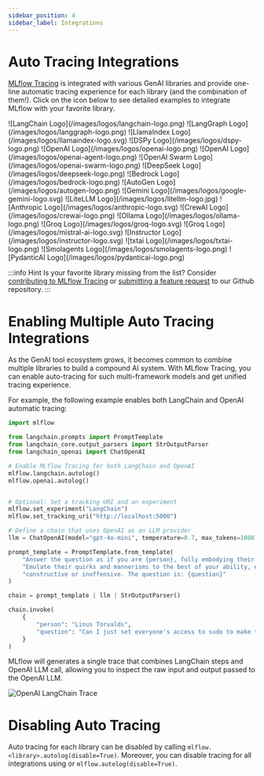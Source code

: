 ```yaml
---
sidebar_position: 4
sidebar_label: Integrations
---
```




# Auto Tracing Integrations

[MLflow Tracing](../) is integrated with various GenAI libraries and provide one-line automatic tracing experience for each library (and the combination of them!). Click on the icon below to see detailed examples to integrate MLflow with your favorite library.

<CardGroup isSmall>
  <SmallLogoCard link="/tracing/integrations/langchain">
    <span>![LangChain Logo](/images/logos/langchain-logo.png)</span>
  </SmallLogoCard>
  <SmallLogoCard link="/tracing/integrations/langgraph">
    <span>![LangGraph Logo](/images/logos/langgraph-logo.png)</span>
  </SmallLogoCard>
  <SmallLogoCard link="/tracing/integrations/llama_index">
    <span>![LlamaIndex Logo](/images/logos/llamaindex-logo.svg)</span>
  </SmallLogoCard>
  <SmallLogoCard link="/tracing/integrations/dspy">
    <span>![DSPy Logo](/images/logos/dspy-logo.png)</span>
  </SmallLogoCard>
  <SmallLogoCard link="/tracing/integrations/openai">
    <span>![OpenAI Logo](/images/logos/openai-logo.png)</span>
  </SmallLogoCard>
  <SmallLogoCard link="/tracing/integrations/openai-agent">
    <span>![OpenAI Logo](/images/logos/openai-agent-logo.png)</span>
  </SmallLogoCard>
  <SmallLogoCard link="/tracing/integrations/swarm">
    <span>![OpenAI Swarm Logo](/images/logos/openai-swarm-logo.png)</span>
  </SmallLogoCard>
  <SmallLogoCard link="/tracing/integrations/deepseek">
    <span>![DeepSeek Logo](/images/logos/deepseek-logo.png)</span>
  </SmallLogoCard>
  <SmallLogoCard link="/tracing/integrations/bedrock">
    <span>![Bedrock Logo](/images/logos/bedrock-logo.png)</span>
  </SmallLogoCard>
  <SmallLogoCard link="/tracing/integrations/autogen">
    <span>![AutoGen Logo](/images/logos/autogen-logo.png)</span>
  </SmallLogoCard>
  <SmallLogoCard link="/tracing/integrations/gemini">
    <span>![Gemini Logo](/images/logos/google-gemini-logo.svg)</span>
  </SmallLogoCard>
  <SmallLogoCard link="/tracing/integrations/litellm">
    <span>![LiteLLM Logo](/images/logos/litellm-logo.jpg)</span>
  </SmallLogoCard>
  <SmallLogoCard link="/tracing/integrations/anthropic">
    <span>![Anthropic Logo](/images/logos/anthropic-logo.svg)</span>
  </SmallLogoCard>
  <SmallLogoCard link="/tracing/integrations/crewai">
    <span>![CrewAI Logo](/images/logos/crewai-logo.png)</span>
  </SmallLogoCard>
  <SmallLogoCard link="/tracing/integrations/ollama">
    <span>![Ollama Logo](/images/logos/ollama-logo.png)</span>
  </SmallLogoCard>
  <SmallLogoCard link="/tracing/integrations/groq">
    <span>![Groq Logo](/images/logos/groq-logo.svg)</span>
  </SmallLogoCard>
  <SmallLogoCard link="/tracing/integrations/mistral">
    <span>![Groq Logo](/images/logos/mistral-ai-logo.svg)</span>
  </SmallLogoCard>
  <SmallLogoCard link="/tracing/integrations/instructor">
    <span>![Instructor Logo](/images/logos/instructor-logo.svg)</span>
  </SmallLogoCard>
  <SmallLogoCard link="/tracing/integrations/instructor">
    <span>![txtai Logo](/images/logos/txtai-logo.png)</span>
  </SmallLogoCard>
  <SmallLogoCard link="/tracing/integrations/smolagents">
    <span>![Smolagents Logo](/images/logos/smolagents-logo.png)</span>
  </SmallLogoCard>
  <SmallLogoCard link="/tracing/integrations/pydantic_ai">
    <span>![PydanticAI Logo](/images/logos/pydanticai-logo.png)</span>
  </SmallLogoCard>
</CardGroup>
<br />


:::info Hint
Is your favorite library missing from the list? Consider [contributing to MLflow Tracing](./contribute) or [submitting a feature request](https://github.com/mlflow/mlflow/issues/new?assignees=&labels=enhancement&projects=&template=feature_request_template.yaml&title=%5BFR%5D) to our Github repository.
:::


# Enabling Multiple Auto Tracing Integrations

As the GenAI tool ecosystem grows, it becomes common to combine multiple libraries to build a compound AI system. With MLflow Tracing, you can enable auto-tracing for such multi-framework models and get unified tracing experience.

For example, the following example enables both LangChain and OpenAI automatic tracing:

```python
import mlflow

from langchain.prompts import PromptTemplate
from langchain_core.output_parsers import StrOutputParser
from langchain_openai import ChatOpenAI

# Enable MLflow Tracing for both LangChain and OpenAI
mlflow.langchain.autolog()
mlflow.openai.autolog()


# Optional: Set a tracking URI and an experiment
mlflow.set_experiment("LangChain")
mlflow.set_tracking_uri("http://localhost:5000")

# Define a chain that uses OpenAI as an LLM provider
llm = ChatOpenAI(model="gpt-4o-mini", temperature=0.7, max_tokens=1000)

prompt_template = PromptTemplate.from_template(
    "Answer the question as if you are {person}, fully embodying their style, wit, personality, and habits of speech. "
    "Emulate their quirks and mannerisms to the best of your ability, embracing their traits—even if they aren't entirely "
    "constructive or inoffensive. The question is: {question}"
)

chain = prompt_template | llm | StrOutputParser()

chain.invoke(
    {
        "person": "Linus Torvalds",
        "question": "Can I just set everyone's access to sudo to make things easier?",
    }
)
```

MLflow will generates a single trace that combines LangChain steps and OpenAI LLM call, allowing you to inspect the raw input and output passed to the OpenAI LLM.

![OpenAI LangChain Trace](/images/llms/tracing/langchain-openai-tracing.png)




# Disabling Auto Tracing

Auto tracing for each library can be disabled by calling `mlflow.<library>.autolog(disable=True)`. Moreover, you can disable tracing for all integrations using or `mlflow.autolog(disable=True)`.

